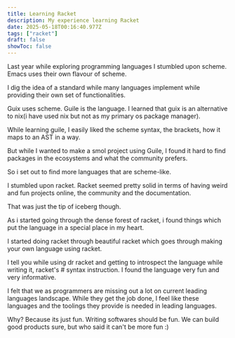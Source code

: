 ```yaml
---
title: Learning Racket
description: My experience learning Racket
date: 2025-05-18T00:16:40.977Z
tags: ["racket"]
draft: false
showToc: false
---
```


Last year while exploring programming languages I stumbled upon scheme. Emacs uses their own flavour of scheme.

I dig the idea of a standard while many languages implement while providing their own set of functionalities.

Guix uses scheme. Guile is the language. I learned that guix is an alternative to nix(i have used nix but not as my primary os package manager).

While learning guile, I easily liked the scheme syntax, the brackets, how it maps to an AST in a way.

But while I wanted to make a smol project using Guile, I found it hard to find packages in the ecosystems and what the community prefers.

So i set out to find more languages that are scheme-like.

I stumbled upon racket. Racket seemed pretty solid in terms of having weird and fun projects online, the community and the documentation. 

That was just the tip of iceberg though.

As i started going through the dense forest of racket, i found things which put the language in a special place in my heart.

I started doing racket through beautiful racket which goes through making your own language using racket.

I tell you while using dr racket and getting to introspect the language while writing it, racket's # syntax instruction.
I found the language very fun and very informative. 

I felt that we as programmers are missing out a lot on current leading languages landscape. While they get the job done, I feel like these languages and the toolings they provide is needed in leading languages. 

Why? Because its just fun. Writing softwares should be fun. We can build good products sure, but who said it can't be more fun :)